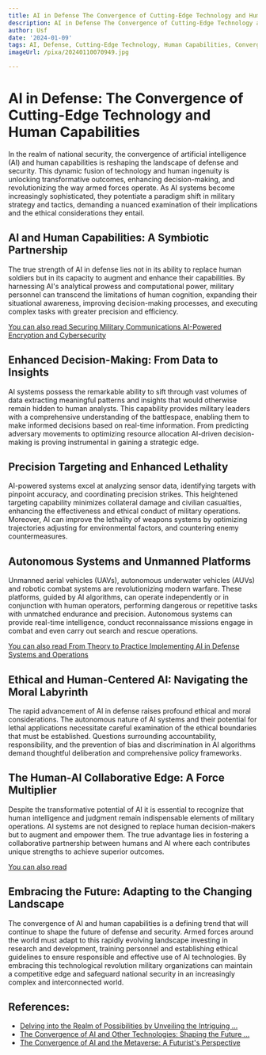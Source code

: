 ```yaml
---
title: AI in Defense The Convergence of Cutting-Edge Technology and Human Capabilities
description: AI in Defense The Convergence of Cutting-Edge Technology and Human Capabilities
author: Usf
date: '2024-01-09'
tags: AI, Defense, Cutting-Edge Technology, Human Capabilities, Convergence
imageUrl: /pixa/20240110070949.jpg

---
```

#  AI in Defense: The Convergence of Cutting-Edge Technology and Human Capabilities

In the realm  of national security, the convergence of artificial intelligence (AI)  and human capabilities is reshaping the landscape  of defense and security. This dynamic fusion of technology and human ingenuity is  unlocking transformative outcomes, enhancing decision-making, and revolutionizing the way armed forces operate. As AI  systems become increasingly sophisticated, they potentiate a paradigm shift in military strategy and tactics, demanding a nuanced examination of their implications and the ethical considerations they  entail.

## AI  and Human Capabilities: A Symbiotic Partnership

The true strength of AI in  defense  lies not in its ability to replace human soldiers but in its capacity to augment and enhance their capabilities. By harnessing AI's analytical prowess and computational power, military personnel can transcend the limitations of human cognition, expanding their  situational awareness, improving decision-making processes, and executing complex tasks  with greater precision and efficiency.

[You can also  read Securing Military Communications AI-Powered Encryption and Cybersecurity](Securing%20Military%20Communications%20AI-Powered%20Encryption%20and%20Cybersecurity)


## Enhanced Decision-Making: From Data to Insights

AI systems  possess the remarkable ability to sift  through vast volumes of data extracting  meaningful patterns  and insights that would otherwise remain hidden to human analysts. This capability provides military leaders with a comprehensive understanding of the  battlespace, enabling them to make informed decisions  based on real-time information. From predicting adversary movements to optimizing  resource allocation AI-driven decision-making is proving instrumental in gaining a strategic edge.

##  Precision Targeting and Enhanced Lethality

AI-powered  systems excel at analyzing sensor data,  identifying targets with pinpoint accuracy, and  coordinating precision strikes. This heightened targeting capability minimizes collateral damage and civilian casualties, enhancing the effectiveness and ethical conduct of military operations.  Moreover, AI can improve  the lethality of weapons systems  by  optimizing trajectories adjusting for environmental factors, and countering enemy countermeasures.

##  Autonomous Systems and Unmanned Platforms

Unmanned aerial vehicles (UAVs), autonomous underwater vehicles (AUVs) and robotic combat systems are revolutionizing modern warfare. These  platforms,  guided by AI  algorithms, can operate independently or in conjunction with human operators, performing dangerous  or repetitive tasks with unmatched endurance and  precision. Autonomous systems can provide real-time intelligence,  conduct reconnaissance missions engage in combat and even carry out  search  and rescue operations.

[You can  also read From Theory to Practice Implementing AI in Defense  Systems and Operations](From%20Theory%20to%20Practice%20Implementing%20AI%20in%20Defense%20Systems%20and%20Operations)


## Ethical and Human-Centered AI: Navigating the Moral  Labyrinth

The rapid advancement of AI in defense raises profound ethical and moral considerations. The autonomous nature of AI systems and their potential for lethal applications necessitate careful examination of the  ethical boundaries that  must  be established. Questions surrounding accountability, responsibility, and the prevention of bias and discrimination in AI algorithms demand thoughtful deliberation and comprehensive policy frameworks.

## The Human-AI Collaborative Edge: A Force Multiplier

Despite the transformative potential  of AI it is essential to  recognize that human  intelligence and  judgment remain indispensable elements of military operations. AI systems are not designed  to  replace human decision-makers but to augment and empower them. The true advantage lies in fostering a collaborative partnership  between humans and AI where each contributes unique strengths to achieve superior outcomes.

[You can also read  ]()


## Embracing the Future: Adapting to the Changing Landscape

The convergence of AI and human capabilities is a defining trend that will continue to shape the future of defense and security. Armed forces around the world must adapt to this rapidly  evolving landscape investing in research and development, training personnel and establishing ethical guidelines to  ensure responsible  and effective use of AI technologies. By embracing this technological revolution military organizations  can maintain a competitive edge and safeguard  national security  in an  increasingly complex and interconnected world.

## References:
- [Delving into the Realm of Possibilities by Unveiling the Intriguing ...](https://www.linkedin.com/pulse/delving-realm-possibilities-unveiling-intriguing-human-malapad?utm_source=rss&utm_campaign=articles_sitemaps&utm_medium=google_news)
- [The Convergence of AI and Other Technologies: Shaping the Future ...](https://www.linkedin.com/pulse/convergence-ai-other-technologies-shaping-future-our-world-sharma)
- [The Convergence of AI and the Metaverse: A Futurist's Perspective](https://www.thedigitalspeaker.com/convergence-ai-metaverse-futurists-perspective/)
